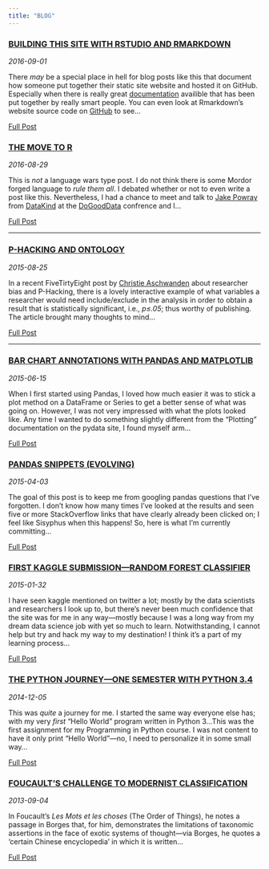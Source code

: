```yaml
---
title: "BLOG" 
---
```


<!---
entries will follow this format:
<article>
<h3><a href=""> </a></h3>
<div class="summary">
<span><i class="fa fa-calendar"></i> _date_</span>
<p> ...</p>
<a class="btn btn-outline-primary btn-sm" href="">Full Post</a>
</div>
</article>
--->

<article>
<h3><a href="blog-building-site-with-rmarkdown.html">BUILDING THIS SITE WITH RSTUDIO AND RMARKDOWN</a></h3>
<div class="summary">
<span><i class="fa fa-calendar"></i> _2016-09-01_</span>
<p>There _may_ be a special place in hell for blog posts like this that document how someone put together their static site website and hosted it on GitHub.  Especially when there is really great [documentation](rmarkdown.rstudio.com/rmarkdown_websites.html) availible that has been put together by really smart people.  You can even look at Rmarkdown's website source code on [GitHub](https://github.com/rstudio/rmarkdown/tree/gh-pages) to see...</p>
<a class="btn btn-outline-primary btn-sm" href="">Full Post</a>
</div>
</article>

<article>
<h3><a href="blog-the-move-to-r.html">THE MOVE TO R</a></h3>
<div class="summary">
<span><i class="fa fa-calendar"></i> _2016-08-29_</span>
<p>This is _not_ a language wars type post.  I do not think there is some Mordor forged language to _rule them all_.  I debated whether or not to even write a post like this.  Nevertheless, I had a chance to meet and talk to [Jake Powray](https://twitter.com/jakeporway) from [DataKind](http://www.datakind.org) at the [DoGoodData](http://www.dogooddata.com) confrence and I...</p>
<a class="btn btn-outline-primary btn-sm" href="blog-the-move-to-r.html">Full Post</a>
</div>
</article>

<hr>

<article>
<h3><a href="blog-p-hacking-and-ontology.html">P-HACKING AND ONTOLOGY</a></h3>
<div class="summary">
<span><i class="fa fa-calendar"></i> _2015-08-25_</span>
<p>In a recent FiveTirtyEight post by [Christie Aschwanden](https://twitter.com/cragcrest) about researcher bias and P-Hacking, there is a lovely interactive example of what variables a researcher would need include/exclude in the analysis in order to obtain a result that is statistically significant, i.e., _p&le;.05_; thus worthy of publishing.  The article brought many thoughts to mind...</p>
<a class="btn btn-outline-primary btn-sm" href="blog-p-hacking-and-ontology.html">Full Post</a>
</div>
</article>

<hr>

<article>
<h3><a href="blog-bar-chart-annotations-pandas-mpl.html">BAR CHART ANNOTATIONS WITH PANDAS AND MATPLOTLIB</a></h3>
<div class="summary">
<span><i class="fa fa-calendar"></i> _2015-06-15_</span>
<p>When I first started using Pandas, I loved how much easier it was to stick a plot method on a DataFrame or Series to get a better sense of what was going on.  However, I was not very impressed with what the plots looked like.  Any time I wanted to do something slightly different from the "Plotting" documentation on the pydata site, I found myself arm...</p>
<a class="btn btn-outline-primary btn-sm" href="blog-blog-bar-chart-annotations-pandas-mpl.html">Full Post</a>
</div>
</article>

<article>
<h3><a href="blog-pandas-snippits.html">PANDAS SNIPPETS (EVOLVING)</a></h3>
<div class="summary">
<span><i class="fa fa-calendar"></i> _2015-04-03_</span>
<p>The goal of this post is to keep me from googling pandas questions that I've forgotten.  I don't know how many times I've looked at the results and seen five or more StackOverflow links that have clearly already been clicked on; I feel like Sisyphus when this happens!  So, here is what I'm currently committing...</p>
<a class="btn btn-outline-primary btn-sm" href="blog-pandas-snippits.html">Full Post</a>
</div>
</article>

<article>
<h3><a href="blog-first-kaggle-submission.html">FIRST KAGGLE SUBMISSION---RANDOM FOREST CLASSIFIER</a></h3>
<div class="summary">
<span><i class="fa fa-calendar"></i> _2015-01-32_</span>
<p>I have seen kaggle mentioned on twitter a lot; mostly by the data scientists and researchers I look up to, but there's never been much confidence that the site was for me in any way---mostly because I was a long way from my dream data science job with yet so much to learn.  Notwithstanding, I cannot help but try and hack my way to my destination!  I think it's a part of my learning process...</p>
<a class="btn btn-outline-primary btn-sm" href="blog-first-kaggle-submission.html">Full Post</a>
</div>
</article>

<article>
<h3><a href="blog-python-journey.html">THE PYTHON JOURNEY---ONE SEMESTER WITH PYTHON 3.4</a></h3>
<div class="summary">
<span><i class="fa fa-calendar"></i> _2014-12-05_</span>
<p>This was _quite_ a journey for me.  I started the same way everyone else
has; with my very _first_ "Hello World" program written in Python 3...This was the first assignment for my Programming in Python course.  I
was not content to have it only print "Hello World"---no, I need to
personalize it in some small way...</p>
<a class="btn btn-outline-primary btn-sm" href="blog-python-journey.html">Full Post</a>
</div>
</article>

<article>
<h3><a href="blog-foucaults-challenge.html">FOUCAULT'S CHALLENGE TO MODERNIST CLASSIFICATION</a></h3>
<div class="summary">
<span><i class="fa fa-calendar"></i> _2013-09-04_</span>
<p>In Foucault’s _Les Mots et les choses_ (The Order of Things), he notes a passage in Borges that, for him, demonstrates the limitations of taxonomic assertions in the face of exotic systems of thought---via Borges, he quotes a ‘certain Chinese encyclopedia’ in which it is written...</p>
<a class="btn btn-outline-primary btn-sm" href="blog-foucaults-challenge.html" role="button">Full Post</a>
</div>
</article>

<br>